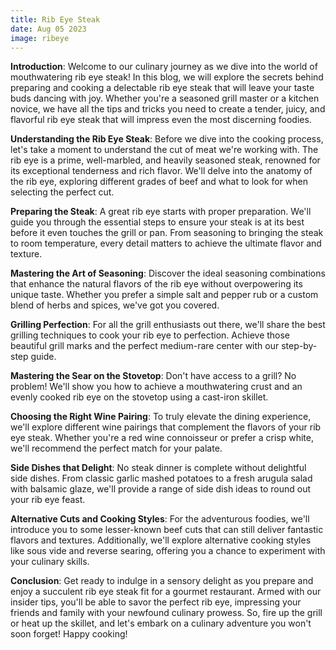 ```yaml
---
title: Rib Eye Steak
date: Aug 05 2023
image: ribeye
---
```


<b>Introduction</b>:
Welcome to our culinary journey as we dive into the world of mouthwatering rib eye steak! In this blog, we will explore the secrets behind preparing and cooking a delectable rib eye steak that will leave your taste buds dancing with joy. Whether you're a seasoned grill master or a kitchen novice, we have all the tips and tricks you need to create a tender, juicy, and flavorful rib eye steak that will impress even the most discerning foodies.

<b>Understanding the Rib Eye Steak</b>:
Before we dive into the cooking process, let's take a moment to understand the cut of meat we're working with. The rib eye is a prime, well-marbled, and heavily seasoned steak, renowned for its exceptional tenderness and rich flavor. We'll delve into the anatomy of the rib eye, exploring different grades of beef and what to look for when selecting the perfect cut.

<b>Preparing the Steak</b>:
A great rib eye starts with proper preparation. We'll guide you through the essential steps to ensure your steak is at its best before it even touches the grill or pan. From seasoning to bringing the steak to room temperature, every detail matters to achieve the ultimate flavor and texture.

<b>Mastering the Art of Seasoning</b>:
Discover the ideal seasoning combinations that enhance the natural flavors of the rib eye without overpowering its unique taste. Whether you prefer a simple salt and pepper rub or a custom blend of herbs and spices, we've got you covered.

<b>Grilling Perfection</b>:
For all the grill enthusiasts out there, we'll share the best grilling techniques to cook your rib eye to perfection. Achieve those beautiful grill marks and the perfect medium-rare center with our step-by-step guide.

<b>Mastering the Sear on the Stovetop</b>:
Don't have access to a grill? No problem! We'll show you how to achieve a mouthwatering crust and an evenly cooked rib eye on the stovetop using a cast-iron skillet.

<b>Choosing the Right Wine Pairing</b>:
To truly elevate the dining experience, we'll explore different wine pairings that complement the flavors of your rib eye steak. Whether you're a red wine connoisseur or prefer a crisp white, we'll recommend the perfect match for your palate.

<b>Side Dishes that Delight</b>:
No steak dinner is complete without delightful side dishes. From classic garlic mashed potatoes to a fresh arugula salad with balsamic glaze, we'll provide a range of side dish ideas to round out your rib eye feast.

<b>Alternative Cuts and Cooking Styles</b>:
For the adventurous foodies, we'll introduce you to some lesser-known beef cuts that can still deliver fantastic flavors and textures. Additionally, we'll explore alternative cooking styles like sous vide and reverse searing, offering you a chance to experiment with your culinary skills.

<b>Conclusion</b>:
Get ready to indulge in a sensory delight as you prepare and enjoy a succulent rib eye steak fit for a gourmet restaurant. Armed with our insider tips, you'll be able to savor the perfect rib eye, impressing your friends and family with your newfound culinary prowess. So, fire up the grill or heat up the skillet, and let's embark on a culinary adventure you won't soon forget! Happy cooking!